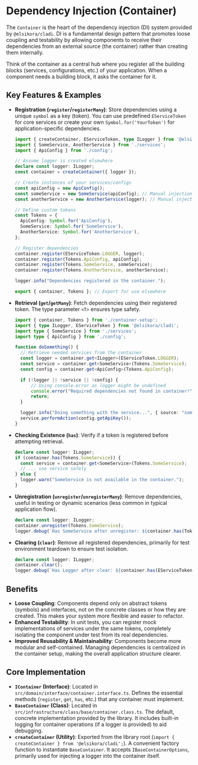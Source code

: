 # Dependency Injection (Container)

The `Container` is the heart of the dependency injection (DI) system provided by `@elsikora/cladi`. DI is a fundamental design pattern that promotes loose coupling and testability by allowing components to receive their dependencies from an external source (the container) rather than creating them internally.

Think of the container as a central hub where you register all the building blocks (services, configurations, etc.) of your application. When a component needs a building block, it asks the container for it.

## Key Features & Examples

- **Registration (`register`/`registerMany`)**: Store dependencies using a unique `symbol` as a key (token). You can use predefined `EServiceToken` for core services or create your own `Symbol.for('YourToken')` for application-specific dependencies.

  ```typescript filename="src/container-setup.ts"
  import { createContainer, EServiceToken, type ILogger } from '@elsikora/cladi';
  import { SomeService, AnotherService } from './services';
  import { ApiConfig } from './config';

  // Assume logger is created elsewhere
  declare const logger: ILogger;
  const container = createContainer({ logger });

  // Create instances of your services/configs
  const apiConfig = new ApiConfig();
  const someService = new SomeService(apiConfig); // Manual injection for this example
  const anotherService = new AnotherService(logger); // Manual injection

  // Define custom tokens
  const Tokens = {
    ApiConfig: Symbol.for('ApiConfig'),
    SomeService: Symbol.for('SomeService'),
    AnotherService: Symbol.for('AnotherService'),
  };

  // Register dependencies
  container.register(EServiceToken.LOGGER, logger);
  container.register(Tokens.ApiConfig, apiConfig);
  container.register(Tokens.SomeService, someService);
  container.register(Tokens.AnotherService, anotherService);
  
  logger.info("Dependencies registered in the container.");
  
  export { container, Tokens }; // Export for use elsewhere
  ```

- **Retrieval (`get`/`getMany`)**: Fetch dependencies using their registered token. The type parameter `<T>` ensures type safety.

  ```typescript filename="src/some-module.ts"
  import { container, Tokens } from './container-setup';
  import { type ILogger, EServiceToken } from '@elsikora/cladi';
  import type { SomeService } from './services';
  import type { ApiConfig } from './config';

  function doSomething() {
    // Retrieve needed services from the container
    const logger = container.get<ILogger>(EServiceToken.LOGGER);
    const service = container.get<SomeService>(Tokens.SomeService);
    const config = container.get<ApiConfig>(Tokens.ApiConfig);

    if (!logger || !service || !config) {
        // Using console.error as logger might be undefined
        console.error("Required dependencies not found in container!");
        return;
    }

    logger.info("Doing something with the service...", { source: "someModule" });
    service.performAction(config.getApiKey());
  }
  ```

- **Checking Existence (`has`)**: Verify if a token is registered before attempting retrieval.
  ```typescript
  declare const logger: ILogger;
  if (container.has(Tokens.SomeService)) {
    const service = container.get<SomeService>(Tokens.SomeService);
    // ... use service safely
  } else {
    logger.warn("SomeService is not available in the container.");
  }
  ```

- **Unregistration (`unregister`/`unregisterMany`)**: Remove dependencies, useful in testing or dynamic scenarios (less common in typical application flow).
  ```typescript
  declare const logger: ILogger;
  container.unregister(Tokens.SomeService);
  logger.debug(`Has SomeService after unregister: ${container.has(Tokens.SomeService)}`); // Logs: false
  ```

- **Clearing (`clear`)**: Remove all registered dependencies, primarily for test environment teardown to ensure test isolation.
  ```typescript
  declare const logger: ILogger;
  container.clear();
  logger.debug(`Has Logger after clear: ${container.has(EServiceToken.LOGGER)}`); // Logs: false
  ```

## Benefits

- **Loose Coupling**: Components depend only on abstract tokens (symbols) and interfaces, not on the concrete classes or how they are created. This makes your system more flexible and easier to refactor.
- **Enhanced Testability**: In unit tests, you can register mock implementations of services under the same tokens, completely isolating the component under test from its real dependencies.
- **Improved Reusability & Maintainability**: Components become more modular and self-contained. Managing dependencies is centralized in the container setup, making the overall application structure clearer.

## Core Implementation

- **`IContainer` (Interface)**: Located in `src/domain/interface/container.interface.ts`. Defines the essential methods (`register`, `get`, `has`, etc.) that any container must implement.
- **`BaseContainer` (Class)**: Located in `src/infrastructure/class/base/container.class.ts`. The default, concrete implementation provided by the library. It includes built-in logging for container operations (if a logger is provided) to aid debugging.
- **`createContainer` (Utility)**: Exported from the library root (`import { createContainer } from '@elsikora/cladi';`). A convenient factory function to instantiate `BaseContainer`. It accepts `IBaseContainerOptions`, primarily used for injecting a logger into the container itself. 